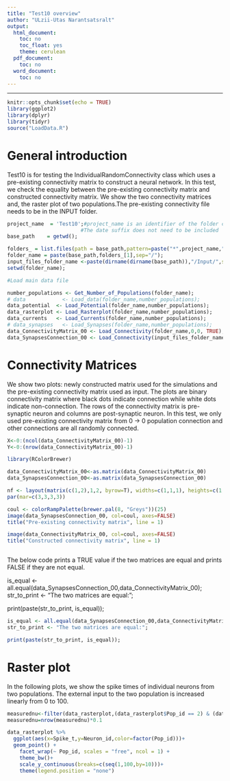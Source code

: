 ```yaml
---
title: "Test10 overview"
author: "ULzii-Utas Narantsatsralt"
output:
  html_document:
    toc: no
    toc_float: yes
    theme: cerulean
  pdf_document:
    toc: no
  word_document:
    toc: no
---
```


---


```r
knitr::opts_chunk$set(echo = TRUE)
library(ggplot2)
library(dplyr)
library(tidyr)
source("LoadData.R")
```

# General introduction

Test10 is for testing the IndividualRandomConnectivity class which uses a pre-existing connectivity matrix to construct a neural network. In this test, we check the equality between the pre-existing connectivity matrix and constructed connectivity matrix. We show the two connectivity matrices and, the raster plot of two populations.The pre-existing connectivity file needs to be in the INPUT folder. 

```r
project_name  = 'Test10';#project_name is an identifier of the folder containing the simulation data. It is the title of the simulation 
                        #The date suffix does not need to be included
base_path    = getwd();

folders_ = list.files(path = base_path,pattern=paste("*",project_name,"_20*",sep=""));
folder_name = paste(base_path,folders_[1],sep="/");
input_files_folder_name <-paste(dirname(dirname(base_path)),"/Input/",sep="")
setwd(folder_name);
```

```r
#Load main data file

number_populations <- Get_Number_of_Populations(folder_name);
# data            <- Load_data(folder_name,number_populations);
data_potential  <- Load_Potential(folder_name,number_populations);
data_rasterplot <- Load_Rasterplot(folder_name,number_populations);
data_currents   <- Load_Currents(folder_name,number_populations);
# data_synapses   <- Load_Synapses(folder_name,number_populations);
data_ConnectivityMatrix_00 <- Load_Connectivity(folder_name,0,0, TRUE);
data_SynapsesConnection_00 <- Load_Connectivity(input_files_folder_name,0,0, FALSE);
```

# Connectivity Matrices

We show two plots: newly constructed matrix used for the simulations and the pre-existing connectivity matrix used as input. The plots are binary connectivity matrix where black dots indicate connection while white dots indicate non-connection. The rows of the connectivity matrix is pre-synaptic neuron and columns are post-synaptic neuron. In this test, we only used pre-existing connectivity matrix from 0 -> 0 population connection and other connections are all randomly connected.


```r

X<-0:(ncol(data_ConnectivityMatrix_00)-1)
Y<-0:(nrow(data_ConnectivityMatrix_00)-1)

library(RColorBrewer)

data_ConnectivityMatrix_00<-as.matrix(data_ConnectivityMatrix_00)
data_SynapsesConnection_00<-as.matrix(data_SynapsesConnection_00)

nf <- layout(matrix(c(1,2),1,2, byrow=T), widths=c(1,1,1), heights=c(1,1,1), respect=T)
par(mar=c(3,3,3,3))

coul <- colorRampPalette(brewer.pal(8, "Greys"))(25)
image(data_SynapsesConnection_00, col=coul, axes=FALSE)
title("Pre-existing connectivity matrix", line = 1)

image(data_ConnectivityMatrix_00, col=coul, axes=FALSE)
title("Constructed connectivity matrix", line = 1)



```
The below code prints a TRUE value if the two matrices are equal and prints FALSE if they are not equal.

is_equal <- all.equal(data_SynapsesConnection_00,data_ConnectivityMatrix_00);
str_to_print <- "The two matrices are equal:";

print(paste(str_to_print, is_equal));

```r

is_equal <- all.equal(data_SynapsesConnection_00,data_ConnectivityMatrix_00);
str_to_print <- "The two matrices are equal:";

print(paste(str_to_print, is_equal));
```
# Raster plot

In the following plots, we show the spike times of individual neurons from two populations. The external input to the two population is increased linearly from 0 to 100. 

```r

measurednu<-filter(data_rasterplot,(data_rasterplot$Pop_id == 2) & (data_rasterplot$Spike_t)>1 )
measurednu=nrow(measurednu)*0.1

data_rasterplot %>%
  ggplot(aes(x=Spike_t,y=Neuron_id,color=factor(Pop_id)))+
  geom_point() +
    facet_wrap(~ Pop_id, scales = "free", ncol = 1) +
    theme_bw()+
    scale_y_continuous(breaks=c(seq(1,100,by=10)))+
    theme(legend.position = "none")

```